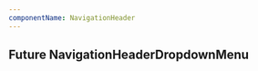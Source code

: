 ```yaml
---
componentName: NavigationHeader
---
```


## Future NavigationHeaderDropdownMenu

<div
  style={{
    alignItems: 'center',
    backgroundColor: '#0C0C0E',
    display: 'flex',
    paddingLeft: 200,
  }}
>
  <NavigationHeaderDropdownMenu
    label="Home"
    itemGroups={[
      [
        {
          icon: 'home',
          label: 'Developer Home',
          path: '/',
        },
      ],
      [
        { icon: 'vault', label: 'Vault', path: '/vault' },
        { icon: 'waypoint', label: 'Waypoint', path: '/waypoint' },
      ],
    ]}
  />
  <NavigationHeaderDropdownMenu
    label="Documentation"
    itemGroups={[
      [
        { icon: 'vault', label: 'Vault', path: '/vault/docs' },
        { icon: 'waypoint', label: 'Waypoint', path: '/waypoint/docs' },
      ],
    ]}
  />
  <NavigationHeaderDropdownMenu
    label="Tutorials"
    itemGroups={[
      [
        { icon: 'vault', label: 'Vault', path: '/vault/tutorials' },
        { icon: 'waypoint', label: 'Waypoint', path: '/waypoint/tutorials' },
      ],
    ]}
  />
  <NavigationHeaderDropdownMenu
    label="Install"
    itemGroups={[
      [
        { icon: 'vault', label: 'Vault', path: '/vault/downloads' },
        { icon: 'waypoint', label: 'Waypoint', path: '/waypoint/downloads' },
      ],
    ]}
  />
</div>
